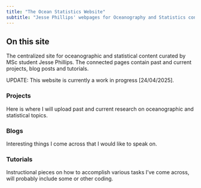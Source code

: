 ```yaml
---
title: "The Ocean Statistics Website"
subtitle: "Jesse Phillips' webpages for Oceanography and Statistics content"
---
```


## On this site

The centralized site for oceanographic and statistical content curated by MSc student Jesse Phillips. The connected pages contain past and current projects, blog posts and tutorials.

UPDATE: This website is currently a work in progress \[24/04/2025\].

### Projects

Here is where I will upload past and current research on oceanographic and statistical topics.

### Blogs

Interesting things I come across that I would like to speak on.

### Tutorials

Instructional pieces on how to accomplish various tasks I've come across, will probably include some or other coding.
